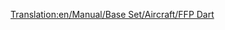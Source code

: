 [[Translation:en/Manual/Base Set/Aircraft/FFP Dart]]

{{de/Flugzeug|Name=FFP Dart
|Image=[[File:en/AërospatialeSE-310Caravelle.png|FPP Dart]]
|Kosten=32,812 (65.624)
|Geschwindigkeit=947 (592)
|Jährlich=3,656 (7.312)
|Erschienen=1955
|Lebensdauer=18
|Kapazität=90 Passagiere & 10 Säcke Post
|Beschreibung=Eine viel höhere Kapazität als die vorherigen Flugzeuge, aber hält nicht so lange und ist auch teurer.
|Entsprechend=Aérospatiale SE-310 Caravelle
}}